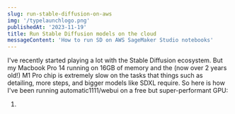 ```yaml
---
slug: run-stable-diffusion-on-aws
img: '/typelaunchlogo.png'
publishedAt: '2023-11-19'
title: Run Stable Diffusion models on the cloud
messageContent: 'How to run SD on AWS SageMaker Studio notebooks'
---
```


I've recently started playing a lot with the Stable Diffusion ecosystem. But my Macbook
Pro 14 running on 16GB of memory and the (now over 2 years old!) M1 Pro chip is extremely slow
on the tasks that things such as detailing, more steps, and bigger models like SDXL require.
So here is how I've been running automatic1111/webui on a free but super-performant GPU:

1.
